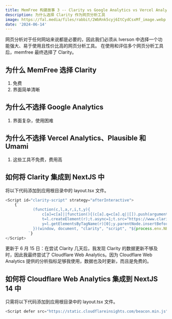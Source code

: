 ```yaml
---
title: MemFree 构建故事 3 -- Clarity vs Google Analytics vs Vercel Analytics vs Plausible Vs Umami
description: 为什么选择 Clarity 作为网页分析工具
image: https://fal.media/files/rabbit/2WbRnk5cyj6ItCydCsxMf_image.webp
date: '2024-06-14'
---
```


网页分析对于任何网站来说都是必要的，因此我们必须从 Iverson 中选择一个功能强大、易于使用且性价比高的网页分析工具。
在使用和评估多个网页分析工具后，memfree 最终选择了 Clarity。

## 为什么 MemFree 选择 Clarity

1. 免费
2. 界面简单清晰

## 为什么不选择 Google Analytics

1. 界面复杂，使用困难

## 为什么不选择 Vercel Analytics、Plausible 和 Umami

1. 这些工具不免费，费用高

## 如何将 Clarity 集成到 NextJS 中

将以下代码添加到应用根目录中的 layout.tsx 文件。

```js
<Script id="clarity-script" strategy="afterInteractive">
    {`
            (function(c,l,a,r,i,t,y){
                c[a]=c[a]||function(){(c[a].q=c[a].q||[]).push(arguments)};
                t=l.createElement(r);t.async=1;t.src="https://www.clarity.ms/tag/"+i;
                y=l.getElementsByTagName(r)[0];y.parentNode.insertBefore(t,y);
            })(window, document, "clarity", "script", "${process.env.NEXT_PUBLIC_CLARITY_PROJECT_ID}");
          `}
</Script>
```

<Callout type="warning">
    更新于 6 月 15 日：在尝试 Clarity 几天后，我发现 Clarity 的数据更新不够及时，因此我最终尝试了 Cloudflare Web Analytics。因为 Cloudflare Web Analytics
    提供的分析指标足够我使用，数据也及时更新，而且是免费的。
</Callout>

## 如何将 Cloudflare Web Analytics 集成到 NextJS 14 中

只需将以下代码添加到应用根目录中的 layout.tsx 文件。

```js
<Script defer src="https://static.cloudflareinsights.com/beacon.min.js" data-cf-beacon='{"token": "xxxxx"}'></Script>
```
